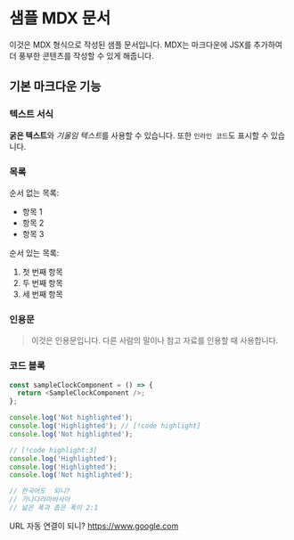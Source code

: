 
# 샘플 MDX 문서

이것은 MDX 형식으로 작성된 샘플 문서입니다. MDX는 마크다운에 JSX를 추가하여 더
풍부한 콘텐츠를 작성할 수 있게 해줍니다.

## 기본 마크다운 기능

### 텍스트 서식

**굵은 텍스트**와 *기울임 텍스트*를 사용할 수 있습니다. 또한 `인라인 코드`도
표시할 수 있습니다.

### 목록

순서 없는 목록:

- 항목 1
- 항목 2
- 항목 3

순서 있는 목록:

1. 첫 번째 항목
2. 두 번째 항목
3. 세 번째 항목

### 인용문

> 이것은 인용문입니다. 다른 사람의 말이나 참고 자료를 인용할 때 사용합니다.

### 코드 블록

```js
const sampleClockComponent = () => {
  return <SampleClockComponent />;
};

console.log('Not highlighted');
console.log('Highlighted'); // [!code highlight]
console.log('Not highlighted');

// [!code highlight:3]
console.log('Highlighted');
console.log('Highlighted');
console.log('Not highlighted');

// 한국어도  되니?
// 가나다라마바사아
// 넓은 폭과 좁은 폭이 2:1
```

<SampleClockComponent />

URL 자동 연결이 되니? https://www.google.com
